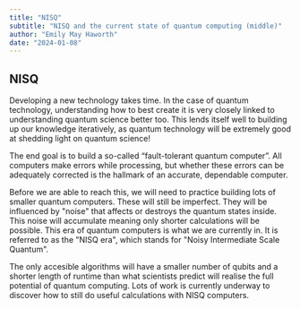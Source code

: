 ```yaml
---
title: "NISQ"
subtitle: "NISQ and the current state of quantum computing (middle)"
author: "Emily May Haworth"
date: "2024-01-08"
---
```


## NISQ 

Developing a new technology takes time. In the case of quantum technology, understanding how to best create it is very closely linked to understanding quantum science better too. This lends itself well to building up our knowledge iteratively, as quantum technology will be extremely good at shedding light on quantum science!

The end goal is to build a so-called “fault-tolerant quantum computer”. All computers make errors while processing, but whether these errors can be adequately corrected is the hallmark of an accurate, dependable computer.

Before we are able to reach this, we will need to practice building lots of smaller quantum computers. These will still be imperfect. They will be influenced by "noise" that affects or destroys the quantum states inside. This noise will accumulate meaning only shorter calculations will be possible. 
This era of quantum computers is what we are currently in. It is referred to as the "NISQ era", which stands for "Noisy Intermediate Scale Quantum". 

The only accesible algorithms will have a smaller number of qubits and a shorter length of runtime than what scientists predict will realise the full potential of quantum computing. 
Lots of work is currently underway to discover how to still do useful calculations with NISQ computers. 